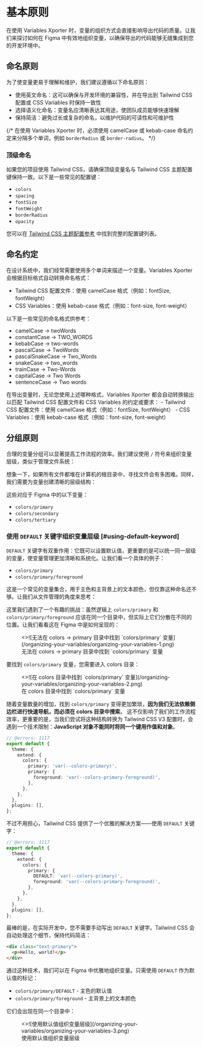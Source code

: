 
# 基本原则

在使用 Variables Xporter 时，变量的组织方式会直接影响导出代码的质量。让我们来探讨如何在 Figma 中有效地组织变量，以确保导出的代码能够无缝集成到您的开发环境中。

## 命名原则

为了使变量更易于理解和维护，我们建议遵循以下命名原则：

- 使用英文命名：这可以确保与开发环境的兼容性，并在导出到 Tailwind CSS 配置或 CSS Variables 时保持一致性
- 选择语义化命名：变量名应清晰表达其用途，使团队成员能够快速理解
- 保持简洁：避免过长或复杂的命名，以维护代码的可读性和可维护性

{/* <Callout type="info" emoji="ℹ️">
  在使用 Variables Xporter 时，必须使用 camelCase 或 kebab-case 命名约定来分隔多个单词，例如 `borderRadius` 或 `border-radius`。
</Callout> */}

### 顶级命名

如果您的项目使用 Tailwind CSS，请确保顶级变量名与 Tailwind CSS 主题配置键保持一致。以下是一些常见的配置键：

- `colors`
- `spacing`
- `fontSize`
- `fontWeight`
- `borderRadius`
- `opacity`

您可以在 [Tailwind CSS 主题配置参考](https://tailwindcss.com/docs/theme#theme-variable-namespaces) 中找到完整的配置键列表。

## 命名约定

在设计系统中，我们经常需要使用多个单词来描述一个变量。Variables Xporter 会根据目标格式自动转换命名格式：

- Tailwind CSS 配置文件：使用 camelCase 格式（例如：fontSize, fontWeight）
- CSS Variables：使用 kebab-case 格式（例如：font-size, font-weight）

以下是一些常见的命名格式供参考：
- camelCase -> twoWords
- constantCase -> TWO_WORDS
- kebabCase -> two-words
- pascalCase -> TwoWords
- pascalSnakeCase -> Two_Words
- snakeCase -> two_words
- trainCase -> Two-Words
- capitalCase -> Two Words
- sentenceCase -> Two words

<Callout type="info" emoji="ℹ️">
  在导出变量时，无论您使用上述哪种格式，Variables Xporter 都会自动转换输出以匹配 Tailwind CSS 配置文件和 CSS Variables 的约定或要求：
  - Tailwind CSS 配置文件：使用 camelCase 格式（例如：fontSize, fontWeight）
  - CSS Variables：使用 kebab-case 格式（例如：font-size, font-weight）
</Callout>

## 分组原则

合理的变量分组可以显著提高工作流程的效率。我们建议使用 `/` 符号来组织变量层级，类似于管理文件系统：

想象一下，如果所有文件都堆在计算机的根目录中，寻找文件会有多困难。同样，我们需要为变量创建清晰的层级结构：

<FileTree>
  <FileTree.Folder name="colors" defaultOpen>
    <FileTree.File name="primary" />
    <FileTree.File name="secondary" />
    <FileTree.File name="tertiary" />
    <FileTree.File name="..." />
  </FileTree.Folder>
</FileTree>

这些对应于 Figma 中的以下变量：

- `colors/primary`
- `colors/secondary`
- `colors/tertiary`

### 使用 `DEFAULT` 关键字组织变量层级 [#using-default-keyword]

`DEFAULT` 关键字有双重作用：它既可以设置默认值，更重要的是可以统一同一层级的变量，使变量管理更加清晰和系统化。让我们看一个具体的例子：

- `colors/primary`
- `colors/primary/foreground`

这是一个常见的变量集合，用于主色和主背景上的文本颜色，但仅靠这种命名还不够。让我们从文件管理的角度来思考：

<FileTree>
  <FileTree.Folder name="colors" defaultOpen>
    <FileTree.File name="primary" />
    <FileTree.Folder name="primary" defaultOpen>
      <FileTree.File name="foreground" />
    </FileTree.Folder>
  </FileTree.Folder>
</FileTree>

这里我们遇到了一个有趣的挑战：虽然逻辑上 `colors/primary` 和 `colors/primary/foreground` 应该在同一个目录中，但实际上它们分散在不同的位置。让我们看看这在 Figma 中是如何呈现的：

<figure className="mt-6">
  <>![无法在 colors -> primary 目录中找到 `colors/primary` 变量](/organizing-your-variables/organizing-your-variables-1.png)</>
  <figcaption>
    无法在 colors -> primary 目录中找到 `colors/primary` 变量
  </figcaption>
</figure>

要找到 `colors/primary` 变量，您需要进入 colors 目录：

<figure className="mt-6">
  <>![在 colors 目录中找到 `colors/primary` 变量](/organizing-your-variables/organizing-your-variables-2.png)</>
  <figcaption>
    在 colors 目录中找到 `colors/primary` 变量
  </figcaption>
</figure>

随着变量数量的增加，找到 `colors/primary` 变得更加繁琐，**因为我们无法依赖侧边栏进行快速导航，而必须在 colors 目录中搜索**。
这不仅影响了我们的工作流程效率，更重要的是，当我们尝试将这种结构转换为 Tailwind CSS V3 配置时，会遇到一个技术限制：**JavaScript 对象不能同时将同一个键用作值和对象**。

```ts twoslash
// @errors: 1117
export default {
  theme: {
    extend: {
      colors: {
        primary: 'var(--colors-primary)', 
        primary: {
          foreground: 'var(--colors-primary-foreground)',
        },
      },
    },
  },
  plugins: [],
};
```

不过不用担心，Tailwind CSS 提供了一个优雅的解决方案——使用 `DEFAULT` 关键字：

```ts twoslash
// @errors: 1117
export default {
  theme: {
    extend: {
      colors: {
        primary: {
          DEFAULT: 'var(--colors-primary)',
          foreground: 'var(--colors-primary-foreground)',
        },
      },
    },
  },
  plugins: [],
};
```

最棒的是，在实际开发中，您不需要手动写出 `DEFAULT` 关键字。Tailwind CSS 会自动处理这个细节，保持代码简洁：

```html
<div class="text-primary">
  <p>Hello, world!</p>
</div>
```

通过这种技术，我们可以在 Figma 中优雅地组织变量。只需使用 `DEFAULT` 作为默认值的标记：

- `colors/primary/DEFAULT` - 主色的默认值
- `colors/primary/foreground` - 主背景上的文本颜色

它们会出现在同一个目录中：

<figure className="mt-6">
  <>![使用默认值组织变量层级](/organizing-your-variables/organizing-your-variables-3.png)</>
  <figcaption>
    使用默认值组织变量层级
  </figcaption>
</figure>
